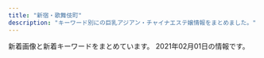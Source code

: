 ```yaml
---
title: "新宿・歌舞伎町"
description: "キーワード別にの巨乳アジアン・チャイナエステ嬢情報をまとめました。"
---
```


新着画像と新着キーワードをまとめています。
2021年02月01日の情報です。

<DmmAffiliateIns />
<KeywordTable
  shops={
    [
    {
        "keywords": {
            "D": 3,
            "86": 2
        },
        "station": "\u897f\u6b66\u65b0\u5bbf\u99c5\u5317\u53e3",
        "img_links": [
            "http://ciretva.xyz/uploads/201021/1-201021155925315.jpg",
            "http://ciretva.xyz/picture/room2.jpg",
            "http://ciretva.xyz/picture/face.jpg",
            "http://ciretva.xyz/picture/room3.jpg",
            "http://ciretva.xyz/picture/news.jpg",
            "http://ciretva.xyz/uploads/201021/1-201021155T9631.jpg",
            "http://ciretva.xyz/picture/face_bj1.png",
            "http://ciretva.xyz/picture/s_staff.png",
            "http://ciretva.xyz/uploads/201021/1-201021155913C7.jpg",
            "http://ciretva.xyz/picture/room4.jpg",
            "http://ciretva.xyz/picture/top.jpg",
            "http://ciretva.xyz/picture/pick.jpg",
            "http://ciretva.xyz/picture/room1.jpg",
            "http://ciretva.xyz/uploads/201021/1-201021155Z4139.jpg",
            "http://ciretva.xyz/uploads/201021/1-201021155932238.jpg",
            "http://ciretva.xyz/uploads/201021/1-201021155T02L.jpg"
        ],
        "name": "\u4f73\u7e01 \uff5e\u304b\u3048\u3093\uff5e",
        "url": "http://ciretva.xyz/"
    },
    {
        "img_links": [
            "http://aroma-massage.red/images/sta3.jpg",
            "http://aroma-massage.red/images/int.jpg",
            "http://aroma-massage.red/images/sta1.jpg",
            "http://aroma-massage.red/images/cg5.jpg",
            "http://aroma-massage.red/images/option.jpg",
            "http://aroma-massage.red/images/sta2.jpg",
            "http://aroma-massage.red/images/stal.jpg",
            "http://aroma-massage.red/images/cg6.jpg",
            "http://aroma-massage.red/images/cg4.jpg",
            "http://aroma-massage.red/images/acb.jpg",
            "http://aroma-massage.red/images/creditcard.jpg",
            "http://aroma-massage.red/images/nft.jpg",
            "http://aroma-massage.red/images/cg1.jpg",
            "http://aroma-massage.red/images/sta5.jpg",
            "http://aroma-massage.red/images/fbt.jpg",
            "http://aroma-massage.red/images/qr.jpg",
            "http://aroma-massage.red/images/card.jpg",
            "http://aroma-massage.red/images/fbb.jpg",
            "http://aroma-massage.red/images/sysl.jpg",
            "http://aroma-massage.red/images/kan.jpg",
            "http://aroma-massage.red/images/cg3.jpg",
            "http://aroma-massage.red/images/cg2.jpg",
            "http://aroma-massage.red/images/toph.png",
            "http://aroma-massage.red/images/tm.png",
            "http://aroma-massage.red/images/sta4.jpg",
            "http://aroma-massage.red/images/sta6.jpg"
        ],
        "url": "http://aroma-massage.red/",
        "keywords": {
            "D": 20,
            "E": 10
        },
        "name": "\u30c6\u30bb\u30e9-Tethera-",
        "station": "JR\u65b0\u5bbf\u99c5\u6771\u53e3"
    },
    {
        "station": "\u65b0\u5bbf\u4e09\u4e01\u76ee\u99c5E1\u51fa\u53e3",
        "name": "\u697d\u697d-\u30e9\u30af\u30e9\u30af-",
        "keywords": {
            "86": 4,
            "E": 8,
            "85": 4,
            "87": 8,
            "C": 8
        },
        "img_links": [
            "http://sakura-relax.net/images/cg04.jpg",
            "http://sakura-relax.net/images/qrc.png",
            "http://sakura-relax.net/images/cg03.jpg",
            "http://sakura-relax.net/images/top-img02.png",
            "http://sakura-relax.net/link/menlog.jpg",
            "http://sakura-relax.net/images/cg07.jpg",
            "http://sakura-relax.net/images/tel.png",
            "http://sakura-relax.net/images/kan.jpg",
            "http://sakura-relax.net/images/cg06.jpg",
            "http://sakura-relax.net/images/top-img01.png"
        ],
        "url": "http://sakura-relax.net/"
    },
    {
        "img_links": [
            "https://aurora.iest.info/photos/sites/13/2021/01/202101311719059.jpeg",
            "https://aurora.iest.info/photos/sites/13/2020/12/2020122614062046.jpeg",
            "https://aurora.iest.info/images/room4.jpg",
            "https://aurora.iest.info/photos/sites/13/2020/11/2020111207401521.jpeg",
            "https://aurora.iest.info/photos/sites/13/2020/10/202010160425407.jpeg",
            "https://aurora.iest.info/photos/sites/13/2021/01/2021011420031078-600x812.jpeg",
            "https://aurora.iest.info/photos/sites/13/2020/11/2020110420084826.jpeg",
            "https://aurora.iest.info/photos/sites/13/2021/01/2021011420031078.jpeg",
            "https://aurora.iest.info/photos/sites/13/2020/12/2020122614271778.jpeg",
            "https://aurora.iest.info/photos/sites/13/2020/10/2020101018384481.jpeg",
            "https://aurora.iest.info/images/info_sp.png",
            "https://aurora.iest.info/images/side_mobile.jpg",
            "https://aurora.iest.info/photos/sites/13/2020/10/2020100900362277.jpeg",
            "https://aurora.iest.info/photos/sites/13/2021/01/2021011516351593-600x800.jpeg",
            "https://aurora.iest.info/images/room3.jpg",
            "https://aurora.iest.info/photos/sites/13/2020/12/2020122916203593.jpeg",
            "https://aurora.iest.info/photos/sites/13/2021/01/2021011516351593.jpeg",
            "https://aurora.iest.info/photos/sites/13/2020/09/2020090701592721.jpeg",
            "https://aurora.iest.info/photos/sites/13/2021/01/202101031920028.jpeg",
            "https://aurora.iest.info/images/room2.jpg",
            "https://aurora.iest.info/photos/sites/13/2020/10/2020102421582718.jpeg",
            "https://aurora.iest.info/photos/sites/13/2021/01/2021011317502475.jpeg",
            "https://aurora.iest.info/images/room1.jpg",
            "https://aurora.iest.info/photos/sites/13/2020/12/2020122614542669.jpeg",
            "https://aurora.iest.info/photos/sites/13/2021/01/2021011317231918.jpeg",
            "https://aurora.iest.info/images/head_tel.png",
            "https://aurora.iest.info/photos/sites/13/2021/01/202101311719059-600x800.jpeg"
        ],
        "url": "https://aurora.iest.info/",
        "name": "\u30aa\u30fc\u30ed\u30e9",
        "keywords": {
            "84": 212,
            "86": 265,
            "\u4e73": 34,
            "E": 176,
            "\u5de8\u4e73": 34,
            "C": 371,
            "87": 123,
            "85": 265
        },
        "station": "JR\u65b0\u5bbf\u99c5\u6771\u53e3\u30fb\u6b4c\u821e\u4f0e\u753a"
    },
    {
        "station": "JR\u65b0\u5bbf\u99c5\u897f\u53e3",
        "keywords": {
            "E": 8,
            "86": 14,
            "87": 2,
            "D": 2
        },
        "url": "http://sweety-est.tokyo/",
        "name": "sweet-\u30b9\u30a6\u30a3\u30fc\u30c8-",
        "img_links": [
            "http://sweety-est.tokyo/images/cg06.jpg",
            "http://sweety-est.tokyo/images/cg05.jpg",
            "http://sweety-est.tokyo/images/cg03.jpg",
            "http://sweety-est.tokyo/images/b-online.png",
            "http://sweety-est.tokyo/images/kan.jpg",
            "http://sweety-est.tokyo/images/r4.jpg",
            "http://sweety-est.tokyo/images/cg02.jpg",
            "http://sweety-est.tokyo/images/a3.jpg",
            "http://sweety-est.tokyo/images/m4.jpg",
            "http://sweety-est.tokyo/images/cg08.jpg",
            "http://sweety-est.tokyo/images/tit-sub4.jpg",
            "http://sweety-est.tokyo/images/a4.jpg",
            "http://sweety-est.tokyo/images/a7.jpg",
            "http://sweety-est.tokyo/images/tit-sub3.jpg",
            "http://sweety-est.tokyo/images/a1.jpg",
            "http://sweety-est.tokyo/images/tit-sub5.jpg",
            "http://sweety-est.tokyo/images/m2.jpg",
            "http://sweety-est.tokyo/images/sys.jpg",
            "http://sweety-est.tokyo/images/r2.jpg",
            "http://sweety-est.tokyo/images/a2.jpg",
            "http://sweety-est.tokyo/link/menlog.jpg",
            "http://sweety-est.tokyo/images/r1.jpg",
            "http://sweety-est.tokyo/images/qr.jpg",
            "http://sweety-est.tokyo/images/cg07.jpg",
            "http://sweety-est.tokyo/images/slider-img001.jpg",
            "http://sweety-est.tokyo/images/cg04.jpg",
            "http://sweety-est.tokyo/images/r3.jpg",
            "http://sweety-est.tokyo/images/r6.jpg",
            "http://sweety-est.tokyo/images/a6.jpg",
            "http://sweety-est.tokyo/images/b-tel.png",
            "http://sweety-est.tokyo/images/tit-sub2.jpg",
            "http://sweety-est.tokyo/images/r5.jpg",
            "http://sweety-est.tokyo/images/kan1.jpg",
            "http://sweety-est.tokyo/images/m3.jpg",
            "http://sweety-est.tokyo/images/tit-sub6.jpg",
            "http://sweety-est.tokyo/images/a5.jpg",
            "http://sweety-est.tokyo/images/cg01.jpg",
            "http://sweety-est.tokyo/images/a8.jpg",
            "http://sweety-est.tokyo/images/slider-img003.jpg",
            "http://sweety-est.tokyo/images/slider-img002.jpg",
            "http://sweety-est.tokyo/images/m1.jpg",
            "http://sweety-est.tokyo/images/tit-sub1.jpg"
        ]
    },
    {
        "name": "Fairy Girl",
        "url": "http://fairy-girl.work/",
        "station": "JR\u65b0\u5bbf\u99c5\u897f\u53e3",
        "keywords": {},
        "img_links": [
            "http://fairy-girl.work/images/11.jpg",
            "http://fairy-girl.work/images/12.jpg",
            "http://fairy-girl.work/images/news.jpg",
            "http://fairy-girl.work/img/eri2.jpg",
            "http://fairy-girl.work/images/sys2.jpg",
            "http://fairy-girl.work/img/misa1.jpg",
            "http://fairy-girl.work/img/mari1.jpg",
            "http://fairy-girl.work/staff/rika.jpg",
            "http://fairy-girl.work/images/7.jpg",
            "http://fairy-girl.work/img/rika1.jpg",
            "http://fairy-girl.work/img/rara1.jpg",
            "http://fairy-girl.work/staff/eri.jpg",
            "http://fairy-girl.work/images/6.jpg",
            "http://fairy-girl.work/staff/yuki.jpg",
            "http://fairy-girl.work/img/kiki2.jpg",
            "http://fairy-girl.work/images/mobile.jpg",
            "http://fairy-girl.work/images/sys1.jpg",
            "http://fairy-girl.work/staff/hitomi.jpg",
            "http://fairy-girl.work/images/staff_t.jpg",
            "http://fairy-girl.work/images/int2.jpg",
            "http://fairy-girl.work/images/3.jpg",
            "http://fairy-girl.work/img/kiki1.jpg",
            "http://fairy-girl.work/img/yuki1.jpg",
            "http://fairy-girl.work/images/10.jpg",
            "http://fairy-girl.work/staff/misa.jpg",
            "http://fairy-girl.work/img/yuyu1.jpg",
            "http://fairy-girl.work/images/ac2.jpg",
            "http://fairy-girl.work/images/interior_t.jpg",
            "http://fairy-girl.work/staff/kana.jpg",
            "http://fairy-girl.work/images/5.jpg",
            "http://fairy-girl.work/staff/mari.jpg",
            "http://fairy-girl.work/img/kana1.jpg",
            "http://fairy-girl.work/images/1.jpg",
            "http://fairy-girl.work/img/eri1.jpg",
            "http://fairy-girl.work/images/int1.jpg",
            "http://fairy-girl.work/images/2.jpg",
            "http://fairy-girl.work/images/tr.jpg",
            "http://fairy-girl.work/images/9.jpg",
            "http://fairy-girl.work/staff/kiki.jpg",
            "http://fairy-girl.work/img/hitomi1.jpg",
            "http://fairy-girl.work/images/8.jpg",
            "http://fairy-girl.work/staff/rara.jpg",
            "http://fairy-girl.work/staff/yuyu.jpg",
            "http://fairy-girl.work/images/ac1.jpg",
            "http://fairy-girl.work/img/rina1.jpg",
            "http://fairy-girl.work/images/line.png",
            "http://fairy-girl.work/images/bana0404_4.png",
            "http://fairy-girl.work/staff/rina.jpg"
        ]
    },
    {
        "station": "JR\u65b0\u5bbf\u99c5",
        "url": "https://gokujo.iest.info/",
        "img_links": [
            "https://gokujo.iest.info/images/nav_link06.png",
            "https://gokujo.iest.info/photos/sites/3/2020/10/2020100614352922.jpg",
            "https://gokujo.iest.info/photos/sites/3/2020/10/2020100614352927.jpg",
            "https://gokujo.iest.info/images/sp_tit_staff02.jpg",
            "https://gokujo.iest.info/images/sp_tit_link.jpg",
            "https://gokujo.iest.info/images/room1_l.jpg",
            "https://gokujo.iest.info/photos/sites/3/2020/10/202010061435276.jpg",
            "https://gokujo.iest.info/images/room3_l.jpg",
            "https://gokujo.iest.info/images/room2_l.jpg",
            "https://gokujo.iest.info/photos/sites/3/2020/10/202010061435254.jpg",
            "https://gokujo.iest.info/photos/sites/3/2020/10/2020100614353148.jpg",
            "https://gokujo.iest.info/images/tit_pick.jpg",
            "https://gokujo.iest.info/images/room4_l.jpg",
            "https://gokujo.iest.info/images/tit_staff.jpg",
            "https://gokujo.iest.info/photos/sites/3/2020/10/2020100614353025.jpg",
            "https://gokujo.iest.info/images/tit_link.jpg",
            "https://gokujo.iest.info/images/sp_tit_staff.jpg",
            "https://gokujo.iest.info/images/sp_tit_pick.jpg",
            "https://gokujo.iest.info/images/nav_link01.png",
            "https://gokujo.iest.info/images/sp_tit_movie.jpg",
            "https://gokujo.iest.info/images/nav_link03.png",
            "https://gokujo.iest.info/photos/sites/3/2020/10/2020100614353044.jpg",
            "https://gokujo.iest.info/photos/sites/3/2020/10/2020100614353122.jpg",
            "https://gokujo.iest.info/images/nav_link07.png",
            "https://gokujo.iest.info/images/top.png",
            "https://gokujo.iest.info/images/sp_end.png",
            "https://gokujo.iest.info/images/nav_link05.png",
            "https://gokujo.iest.info/photos/sites/3/2020/10/2020100614352894.jpg",
            "https://gokujo.iest.info/photos/sites/3/2020/10/2020100614352629.jpg",
            "https://gokujo.iest.info/images/sp_tit_twitter.jpg",
            "https://gokujo.iest.info/images/tit_info.jpg",
            "https://gokujo.iest.info/photos/sites/3/2020/10/2020100614352799.jpg",
            "https://gokujo.iest.info/images/nav_link08.png",
            "https://gokujo.iest.info/photos/sites/3/2020/10/2020100614353293.jpg",
            "https://gokujo.iest.info/photos/sites/3/2020/10/2020100614353292.jpg",
            "https://gokujo.iest.info/images/navbar-top.jpg",
            "https://gokujo.iest.info/photos/sites/3/2020/10/2020100614352832.jpg",
            "https://gokujo.iest.info/images/tit_staff02.jpg",
            "https://gokujo.iest.info/images/tit_face.jpg",
            "https://gokujo.iest.info/images/end.png",
            "https://gokujo.iest.info/images/nav_link04.png",
            "https://gokujo.iest.info/images/sp_tit_info.jpg",
            "https://gokujo.iest.info/images/side_mobile.jpg",
            "https://gokujo.iest.info/images/nav_link02.png"
        ],
        "keywords": {
            "90": 74,
            "94": 59,
            "95": 35,
            "92": 18,
            "85": 39,
            "E": 162,
            "F": 107,
            "89": 70,
            "C": 52,
            "88": 26
        },
        "name": "\u65b0\u5bbf\u6975\u4e0a\u30e1\u30f3\u30ba\u30a8\u30b9\u30c6"
    },
    {
        "keywords": {
            "F": 1
        },
        "url": "https://shinjuku-mensesthe.com/",
        "station": "JR\u65b0\u5bbf\u99c5\u6771\u53e3",
        "img_links": [
            "https://shinjuku-mensesthe.com/icon/facebook.png",
            "https://shinjuku-mensesthe.com/link/mens-esthe.png",
            "https://shinjuku-mensesthe.com/massage/2020/09/14/hana-s1.jpg",
            "https://shinjuku-mensesthe.com/2020/01/23/miki-s1.jpg",
            "https://shinjuku-mensesthe.com/staff/arisa-l1.jpg",
            "https://shinjuku-mensesthe.com/images/camp.png",
            "https://shinjuku-mensesthe.com/images/main-top.jpg",
            "https://shinjuku-mensesthe.com/images/qrcode.png",
            "https://shinjuku-mensesthe.com/massage/2020/10/05/yuki-s1.jpg",
            "https://shinjuku-mensesthe.com/staff/sora-s1.jpg",
            "https://shinjuku-mensesthe.com/images/main-sp.jpg",
            "https://shinjuku-mensesthe.com/2020/01/23/sakura-s1.jpg",
            "https://shinjuku-mensesthe.com/staff/risa-s1.jpg",
            "https://shinjuku-mensesthe.com/room/room-l2.jpg",
            "https://scdn.line-apps.com/n/line_add_friends/btn/ja.png",
            "https://shinjuku-mensesthe.com/icon/twitter.png",
            "https://shinjuku-mensesthe.com/room/room-l4.jpg",
            "https://shinjuku-mensesthe.com/staff/arisa-s1.jpg",
            "https://shinjuku-mensesthe.com/2019/12/15/sayuri-s2.jpg",
            "https://shinjuku-mensesthe.com/images/footer-l.png",
            "https://shinjuku-mensesthe.com/images/footer-r.png",
            "https://shinjuku-mensesthe.com/staff/risa-l1.jpg",
            "https://shinjuku-mensesthe.com/massage/2020/07/31/ai-s2.jpg",
            "https://shinjuku-mensesthe.com/button/blog.png",
            "https://shinjuku-mensesthe.com/massage/2020/08/16/riri-s1.jpg",
            "https://shinjuku-mensesthe.com/massage/2020/10/21/risa-s1.jpg",
            "https://shinjuku-mensesthe.com/images/clear.png",
            "https://shinjuku-mensesthe.com/menu/staff.png",
            "https://shinjuku-mensesthe.com/menu/blog.png",
            "https://shinjuku-mensesthe.com/staff/yukari-s1.jpg",
            "https://shinjuku-mensesthe.com/images/top1.jpg",
            "https://shinjuku-mensesthe.com/icon/line.png",
            "https://shinjuku-mensesthe.com/room/room-l1.jpg",
            "https://shinjuku-mensesthe.com/images/top2.jpg",
            "https://shinjuku-mensesthe.com/room/room-l3.jpg",
            "https://shinjuku-mensesthe.com/button/staff.png",
            "https://shinjuku-mensesthe.com/images/main-small.jpg",
            "https://shinjuku-mensesthe.com/massage/2020/07/31/covit19.jpg",
            "https://shinjuku-mensesthe.com/button/home.png",
            "https://shinjuku-mensesthe.com/menu/info.png",
            "https://shinjuku-mensesthe.com/menu/home.png",
            "https://shinjuku-mensesthe.com/icon/yelp.png",
            "https://shinjuku-mensesthe.com/staff/saya-l1.jpg",
            "https://shinjuku-mensesthe.com/images/header3.png",
            "https://shinjuku-mensesthe.com/staff/yuki-l1.jpg",
            "https://shinjuku-mensesthe.com/staff/yuki-s1.jpg",
            "https://shinjuku-mensesthe.com/staff/yukari-l1.jpg",
            "https://shinjuku-mensesthe.com/staff/shiori-s1.jpg",
            "https://shinjuku-mensesthe.com/images/top3.jpg",
            "https://shinjuku-mensesthe.com/staff/sora-l1.jpg",
            "https://shinjuku-mensesthe.com/staff/saya-s1.jpg",
            "https://shinjuku-mensesthe.com/images/flower.png"
        ],
        "name": "\u5915\u9727 \u3086\u3046\u304e\u308a"
    },
    {
        "url": "http://crystal-est.net/",
        "station": "JR\u65b0\u5bbf\u99c5\u6771\u53e3",
        "img_links": [
            "http://crystal-est.net/uploads/crystal/2017/03/subvisual_enquete1.png",
            "http://crystal-est.net/uploads/crystal/2017/02/wifi.jpg",
            "http://ruby-es.com/uploads/rubyes/2017/02/img_info_01.png",
            "http://crystal-est.net/uploads/crystal/2018/07/wechatimg30.jpeg",
            "http://crystal-est.net/uploads/crystal/2018/07/wechatimg26.jpeg",
            "http://ruby-es.com/uploads/rubyes/2017/02/img_info_03.png",
            "http://crystal-est.net/uploads/crystal/2018/05/mayu1.jpeg",
            "http://crystal-est.net/uploads/crystal/2017/03/bnr_side_042.png",
            "http://crystal-est.net/uploads/crystal/2020/12/img_6830.jpg",
            "http://crystal-est.net/uploads/crystal/2017/04/bnr_side_01.png",
            "http://crystal-est.net/uploads/crystal/2017/03/r4.jpg",
            "http://crystal-est.net/uploads/crystal/images/no-photo.jpg",
            "http://crystal-est.net/uploads/crystal/images/xing.png",
            "http://crystal-est.net/uploads/crystal/2018/07/wechatimg125.jpeg",
            "http://crystal-est.net/uploads/crystal/2017/03/subvisual_info.png",
            "http://crystal-est.net/uploads/crystal/2017/03/bnr_side_credit1.png",
            "http://crystal-est.net/uploads/crystal/2017/03/subvisual_magazine1.png",
            "http://crystal-est.net/uploads/crystal/2017/07/yuyu2.jpeg",
            "http://crystal-est.net/uploads/crystal/2017/03/subvisual_contact.png",
            "http://crystal-est.net/uploads/crystal/images/p01.png",
            "http://crystal-est.net/uploads/crystal/2017/03/treatment2.png",
            "http://crystal-est.net/uploads/crystal/2020/11/tel.jpg",
            "http://crystal-est.net/uploads/crystal/2017/03/ruby6.png",
            "http://crystal-est.net/uploads/crystal/2018/08/wechatimg49.jpeg",
            "http://crystal-est.net/uploads/crystal/2017/03/subvisual_reserve.png",
            "http://crystal-est.net/uploads/crystal/2017/03/bnr_side_052.png",
            "http://crystal-est.net/uploads/crystal/images/subvisual_staff.png",
            "http://crystal-est.net/uploads/crystal/2020/12/img_6902.jpg",
            "http://crystal-est.net/uploads/crystal/2017/04/leftmovie.png",
            "http://crystal-est.net/uploads/crystal/2018/08/wechatimg51.jpeg",
            "http://crystal-est.net/uploads/crystal/2017/03/icon_flower.png",
            "http://crystal-est.net/uploads/crystal/2017/02/ameba.jpg",
            "http://crystal-est.net/uploads/crystal/2017/03/bnr_side_032.png",
            "http://crystal-est.net/uploads/crystal/2018/07/wechatimg94.jpeg",
            "http://crystal-est.net/uploads/crystal/2017/03/btn_top_03.png",
            "http://crystal-est.net/uploads/crystal/2017/03/r1.jpg",
            "http://crystal-est.net/uploads/crystal/2017/03/btn_top_02.png",
            "http://ruby-es.com/uploads/rubyes/2017/02/img_info_02.png",
            "http://crystal-est.net/uploads/crystal/2017/03/r3.jpg",
            "http://crystal-est.net/uploads/crystal/2018/07/wechatimg31.jpeg",
            "http://crystal-est.net/uploads/crystal/2017/04/line2.png",
            "http://crystal-est.net/uploads/crystal/2017/03/btn_top_01.png",
            "http://crystal-est.net/uploads/crystal/images/icon_flower.png",
            "http://ruby-es.com/uploads/rubyes/2017/02/img_info_05.png",
            "http://ruby-es.com/uploads/rubyes/2017/02/img_info_04.png",
            "http://crystal-est.net/uploads/crystal/2017/03/r2.jpg",
            "http://crystal-est.net/uploads/crystal/2017/04/web.png",
            "http://crystal-est.net/uploads/crystal/2020/12/img_6907.jpeg",
            "http://ruby-es.com/uploads/rubyes/2017/02/img_info_06.png",
            "http://crystal-est.net/uploads/crystal/2017/03/subvisual_qa.png",
            "http://crystal-est.net/uploads/crystal/2017/03/subvisual_link.png"
        ],
        "name": "\u30af\u30ea\u30b9\u30bf\u30eb",
        "keywords": {
            "C": 1
        }
    },
    {
        "img_links": [
            "http://hi-msg.com/koyuki/img/card.png",
            "http://hi-msg.com/koyuki/img/t-1.png",
            "http://hi-msg.com/koyuki/img/p-5.jpg",
            "http://hi-msg.com/koyuki/img/botton.png",
            "http://hi-msg.com/koyuki/img/kanban4.jpg",
            "http://hi-msg.com/koyuki/img/p-6-1.jpg",
            "http://hi-msg.com/koyuki/img/p-6.jpg",
            "http://hi-msg.com/koyuki/img/newstback.png",
            "http://hi-msg.com/koyuki/img/kanban4s.jpg",
            "http://hi-msg.com/koyuki/img/p-11.jpg",
            "http://hi-msg.com/koyuki/img/p-9.jpg",
            "http://hi-msg.com/koyuki/img/p-0.jpg",
            "http://hi-msg.com/koyuki/img/p-4.jpg",
            "http://hi-msg.com/koyuki/img/p-3.jpg",
            "http://hi-msg.com/koyuki/img/english-t5.png",
            "http://hi-msg.com/koyuki/img/p-2.jpg",
            "http://hi-msg.com/koyuki/img/english-t3.png",
            "http://hi-msg.com/koyuki/img/tel.png",
            "http://hi-msg.com/koyuki/img/p-1.jpg",
            "http://hi-msg.com/koyuki/img/english-t1.png",
            "http://hi-msg.com/koyuki/img/english-t4.png",
            "http://hi-msg.com/koyuki/img/card-english.png",
            "http://hi-msg.com/koyuki/img/p-8-1.jpg",
            "http://hi-msg.com/koyuki/img/p-2-1.jpg",
            "http://hi-msg.com/koyuki/img/head.png",
            "http://hi-msg.com/koyuki/img/t-2.png",
            "http://hi-msg.com/koyuki/img/p-10.jpg",
            "http://hi-msg.com/koyuki/img/english-t2.png",
            "http://hi-msg.com/koyuki/img/p-3-1.jpg",
            "http://hi-msg.com/koyuki/img/tit.png",
            "http://hi-msg.com/koyuki/img/p-4-1.jpg",
            "http://hi-msg.com/koyuki/img/english-t6.png",
            "http://hi-msg.com/koyuki/img/t-3.png",
            "http://hi-msg.com/koyuki/img/re.png",
            "http://hi-msg.com/koyuki/img/p-7.jpg",
            "http://hi-msg.com/koyuki/img/p-7-1.jpg",
            "http://hi-msg.com/koyuki/img/p-8.jpg"
        ],
        "keywords": {
            "C": 8
        },
        "url": "http://hi-msg.com/koyuki/",
        "name": "KOYUKI",
        "station": "JR\u65b0\u5bbf\u99c5\u6771\u53e3"
    },
    {
        "name": "\u30b8\u30e5\u30ea\u30a2\u30f3",
        "station": "JR\u65b0\u5bbf\u99c5\u6771\u5357\u53e3",
        "url": "https://mens-esthe.xyz/",
        "img_links": [
            "https://mens-esthe.xyz/staff/miki-l1.jpg",
            "https://mens-esthe.xyz/icon/line.png",
            "https://mens-esthe.xyz/staff/kana-l1.jpg",
            "https://mens-esthe.xyz/staff/natsumi-top.jpg",
            "https://mens-esthe.xyz/room/room-l4.jpg",
            "https://mens-esthe.xyz/icon/yelp.png",
            "https://mens-esthe.xyz/room/room-l2.jpg",
            "https://mens-esthe.xyz/footer/footer-tel.png",
            "https://mens-esthe.xyz/images/main1.jpg",
            "https://mens-esthe.xyz/room/room-l1.jpg",
            "https://mens-esthe.xyz/room/room-l8.jpg",
            "https://mens-esthe.xyz/icon/twitter.png",
            "https://mens-esthe.xyz/room/room-l5.jpg",
            "https://mens-esthe.xyz/staff/miki-top.jpg",
            "https://mens-esthe.xyz/staff/kana-top.jpg",
            "https://mens-esthe.xyz/images/qrcode.png",
            "https://mens-esthe.xyz/room/room-l7.jpg",
            "https://mens-esthe.xyz/images/esthe4.jpg",
            "https://mens-esthe.xyz/staff/rina-s1.jpg",
            "https://mens-esthe.xyz/footer/footer-line.png",
            "https://mens-esthe.xyz/staff/rina-l1.jpg",
            "https://mens-esthe.xyz/staff/kana-s1.jpg",
            "https://mens-esthe.xyz/footer/footer-staff.png",
            "https://mens-esthe.xyz/images/esthe3.jpg",
            "https://mens-esthe.xyz/staff/natsumi-s1.jpg",
            "https://mens-esthe.xyz/staff/nami-top.jpg",
            "https://mens-esthe.xyz/staff/moe-l1.jpg",
            "https://mens-esthe.xyz/staff/natsumi-l1.jpg",
            "https://mens-esthe.xyz/images/esthe2.jpg",
            "https://mens-esthe.xyz/room/room-l3.jpg",
            "https://mens-esthe.xyz/images/main-sp.jpg",
            "https://mens-esthe.xyz/staff/moe-top.jpg",
            "https://mens-esthe.xyz/staff/nami-s1.jpg",
            "https://mens-esthe.xyz/images/esthe1.jpg",
            "https://mens-esthe.xyz/images/header3.png",
            "https://mens-esthe.xyz/staff/nami-l1.jpg",
            "https://mens-esthe.xyz/images/clear.png",
            "https://mens-esthe.xyz/staff/moe-s1.jpg",
            "https://mens-esthe.xyz/room/room-l6.jpg",
            "https://mens-esthe.xyz/icon/facebook.png",
            "https://mens-esthe.xyz/staff/miki-s1.jpg",
            "https://mens-esthe.xyz/staff/rina-top.jpg"
        ],
        "keywords": {
            "86": 28,
            "85": 7,
            "88": 7,
            "D": 28
        }
    },
    {
        "name": "\u7fbd\u8863\uff5e\u306f\u3054\u308d\u3082\uff5e",
        "station": "JR\u65b0\u5bbf\u99c5\u6771\u53e3\u30fb\u6b4c\u821e\u4f0e\u753a",
        "img_links": [
            "https://static.wixstatic.com/media/1f1430_d824a82ebc40424facf31978d80b293b~mv2.png",
            "https://static.wixstatic.com/media/1f1430_04f93cdec45f4c4e8d0fa69dc26b3e38~mv2.jpg",
            "https://static.wixstatic.com/media/1f1430_f16ba939f42f47d688a43ba736f9d100~mv2.jpg",
            "https://static.wixstatic.com/media/1f1430_890ca68d29e04e7a8c96e4198a653ed3~mv2.jpg",
            "https://static.wixstatic.com/media/1f1430_184f66b9eb914c26b47be78d54152284~mv2.jpg",
            "https://static.wixstatic.com/media/1f1430_c48456140f404f1eb9a47dfd01d1d032~mv2.jpg",
            "https://static.wixstatic.com/media/1f1430_d26df1a13af049c9a7afeac5e58c5323~mv2.jpg",
            "https://static.wixstatic.com/media/1f1430_f4c9cbbcc36c44f1a8be8eb3138b0b46~mv2.jpg",
            "https://static.wixstatic.com/media/1f1430_0ea86bd4429f44fa96f0a1277a1c2d6e~mv2.jpg",
            "https://static.wixstatic.com/media/1f1430_704c1cfac22b4288a4aaa588c496ab40~mv2.jpg",
            "https://static.wixstatic.com/media/1f1430_b6622178bf9c45a68912520b4b2de175~mv2.png",
            "https://static.wixstatic.com/media/1f1430_d0a7ae614e0b423886aa6d1beca9a87a~mv2.jpg",
            "https://static.wixstatic.com/media/1f1430_f8b09777e1a6414b8cb281db6e6fd8e4~mv2.jpg",
            "https://static.wixstatic.com/media/1f1430_7ff5719c25b243d18c7fb6db890677f9~mv2.jpg",
            "https://static.wixstatic.com/media/1f1430_c572ee153c0c46e096e6301fe82e2f11~mv2.jpg",
            "https://static.wixstatic.com/media/1f1430_4b2c5243bdbe40858057386a16dce231~mv2.png",
            "https://static.wixstatic.com/media/1f1430_8e7ae52f03b14e31be6ff7b1038f2896~mv2.jpg",
            "https://static.wixstatic.com/media/1f1430_e11d2a49cf1a4130a10a3e09053a46fc~mv2.png",
            "https://static.wixstatic.com/media/1f1430_e5113a1a86b8410db0438745823a2d2c~mv2.png",
            "https://static.wixstatic.com/media/1f1430_5b6db55133674387b978465361d1f5af~mv2.jpg",
            "https://static.wixstatic.com/media/1f1430_2511e8409a39492bab1eeffd58a5eb1f~mv2.jpg",
            "https://static.wixstatic.com/media/1f1430_27c850c6656448c68b705e2a69f8d3e0~mv2.png",
            "https://static.wixstatic.com/media/1f1430_4ef445c14af547ffb085a4c73252e22c~mv2.jpg"
        ],
        "url": "https://www.hagoromo.tokyo/",
        "keywords": {}
    },
    {
        "url": "http://aes-aroma.com/",
        "name": "\u7652\u3057\u306e\u5bbf",
        "img_links": [
            "http://aes-aroma.com/staff/haru/01.jpg",
            "http://aes-aroma.com/i/files/homeimg.jpg",
            "http://aes-aroma.com/staff/yoko/01.jpg",
            "http://aes-aroma.com/staff/miki/01.jpg",
            "http://aes-aroma.com/staff/koko/01.jpg",
            "http://aes-aroma.com/staff/mimi/01.jpg",
            "http://aes-aroma.com/img/ttl_tnew.png",
            "http://aes-aroma.com/img/ttl_mobile.png",
            "http://aes-aroma.com/img/ttl_rec.png",
            "http://aes-aroma.com/staff/ai/01.jpg",
            "http://aes-aroma.com/staff/kaori/01.jpg",
            "http://aes-aroma.com/img/ttl_pickup.png",
            "http://aes-aroma.com/img/ttl_staff.png",
            "http://aes-aroma.com/staff/yoko/02.jpg",
            "http://aes-aroma.com/staff/nana/01.jpg",
            "http://aes-aroma.com/pic/head.png"
        ],
        "keywords": {
            "C": 17
        },
        "station": "JR\u65b0\u5bbf\u99c5\u5357\u53e3"
    },
    {
        "name": "\u6c17\u697d",
        "station": "JR\u65b0\u5bbf\u99c5\u897f\u53e3",
        "img_links": [
            "http://yurali.oks.bz/images/content.jpg",
            "http://yurali.oks.bz/images/acc3.jpg",
            "http://yurali.oks.bz/images/kanban.jpg",
            "http://yurali.oks.bz/images/acc4.jpg",
            "http://yurali.oks.bz/photos/sites/48/2020/09/2020090809341490.jpg",
            "http://yurali.oks.bz/images/top.jpg",
            "http://yurali.oks.bz/images/line.jpg",
            "http://yurali.oks.bz/images/room4.jpg",
            "http://yurali.oks.bz/images/right.jpg",
            "http://yurali.oks.bz/images/room2.jpg",
            "http://yurali.oks.bz/photos/sites/48/2020/09/2020090809340917.jpg",
            "http://yurali.oks.bz/photos/sites/48/2020/09/202009080934129.jpg",
            "http://yurali.oks.bz/images/s2.jpg",
            "http://yurali.oks.bz/images/s4.jpg",
            "http://yurali.oks.bz/images/mobile.jpg",
            "http://yurali.oks.bz/images/acc2.jpg",
            "http://yurali.oks.bz/photos/sites/48/2020/06/2020063002493351.jpg",
            "http://yurali.oks.bz/photos/sites/48/2020/09/2020090809341067.jpg",
            "http://yurali.oks.bz/images/s3.jpg",
            "http://yurali.oks.bz/images/room1.jpg",
            "http://yurali.oks.bz/images/s_new.png",
            "http://yurali.oks.bz/photos/sites/48/2020/09/2020090809341126.jpg",
            "http://yurali.oks.bz/images/s1.jpg",
            "http://yurali.oks.bz/images/room3.jpg",
            "http://yurali.oks.bz/images/acc1.jpg"
        ],
        "keywords": {
            "E": 14,
            "86": 14,
            "87": 14,
            "85": 14,
            "D": 28
        },
        "url": "http://yurali.oks.bz/"
    },
    {
        "keywords": {
            "E": 1,
            "90": 2,
            "88": 4,
            "87": 2,
            "D": 8,
            "C": 1,
            "86": 2,
            "89": 1,
            "F": 1
        },
        "station": "\u897f\u6b66\u65b0\u5bbf\u99c5\u5317\u53e3",
        "name": "CLEAR-\u30af\u30ea\u30a2-",
        "img_links": [
            "http://clear-es.net/images/index_27.jpg",
            "http://clear-es.net/uploads/22c8968348a9acc2dfc9ab0aecb09c27.jpg",
            "http://clear-es.net/images/index_24.jpg",
            "http://clear-es.net/uploads/2aa97908694153fb149943f0b8445352.jpg",
            "http://clear-es.net/images/index_12.jpg",
            "http://clear-es.net/images/index_01.jpg",
            "http://clear-es.net/yamituki-n/uploads/images/juri01s.jpg",
            "http://clear-es.net/images/index_02.jpg",
            "http://clear-es.net/images/index_06.jpg",
            "http://clear-es.net/images/girls_11.jpg",
            "http://clear-es.net/yamituki-n/uploads/images/mika03s.jpg",
            "http://clear-es.net/uploads/10299154955d10c3b815a5638a35a934.jpg",
            "http://clear-es.net/images/index_23.jpg",
            "http://clear-es.net/yamituki-n/uploads/images/rena01.jpg",
            "http://clear-es.net/images/index_20.jpg",
            "http://clear-es.net/uploads/97eb17743f96fd7f0551aab0bedd5e6f.jpg",
            "http://clear-es.net/uploads/09bdd5637edec4bfa3d47a7e9874640b.jpg",
            "http://clear-es.net/images/index_09.jpg",
            "http://clear-es.net/images/index_17.jpg",
            "http://clear-es.net/uploads/a62d7f24a5b9a4fd5aeef678eb24ef4b.jpg",
            "http://clear-es.net/images/girls_13.jpg",
            "http://clear-es.net/images/index_15.jpg",
            "http://clear-es.net/images/koko_1.jpg",
            "http://clear-es.net/images/index_19.jpg",
            "http://clear-es.net/images/index_11.jpg",
            "http://clear-es.net/uploads/cec0ed392fe00d8e3ff867c0625809e6.jpg",
            "http://clear-es.net/images/index_07.jpg",
            "http://clear-es.net/images/index_10.jpg",
            "http://clear-es.net/yamituki-n/uploads/images/mmexport1576417470781.jpg",
            "http://clear-es.net/images/index_13.jpg",
            "http://clear-es.net/images/index_04.jpg",
            "http://clear-es.net/yamituki-n/uploads/images/rena02.jpg",
            "http://clear-es.net/images/index_18.jpg",
            "http://clear-es.net/uploads/f426bd85a8f6a9eac87e55b2d44c4bd5.jpg",
            "http://clear-es.net/images/gallery_11.jpg",
            "http://clear-es.net/images/girls_03.jpg",
            "http://clear-es.net/images/index_25.jpg",
            "http://clear-es.net/images/index_05.jpg",
            "http://clear-es.net/images/index_21.jpg",
            "http://clear-es.net/uploads/deba56537604611ac3b8da004b92d809.jpg",
            "http://clear-es.net/uploads/c1f6d0346f5cb109ac62c21a58c7deff.jpg",
            "http://clear-es.net/images/service_11.jpg",
            "http://clear-es.net/images/index_08.jpg",
            "http://clear-es.net/my_work/images/pic1.png",
            "http://clear-es.net/images/index_26.jpg",
            "http://clear-es.net/images/index_14.jpg",
            "http://clear-es.net/images/index_28_01.jpg",
            "http://clear-es.net/images/index_03.jpg",
            "http://clear-es.net/uploads/e1133a4ba0f8c81f9d272f5793bda380.jpg",
            "http://clear-es.net/images/index_28.jpg",
            "http://clear-es.net/uploads/7553669390f1cc93427a4f6ad33b4668.jpg",
            "http://clear-es.net/yamituki-n/uploads/images/yui01.jpg"
        ],
        "url": "http://clear-es.net/"
    },
    {
        "name": "\u30d4\u30e5\u30a2\u30ea\u30be\u30fc\u30c8II",
        "station": "JR\u65b0\u5bbf\u99c5\u6771\u53e3",
        "keywords": {
            "84": 1,
            "92": 1,
            "88": 3,
            "D": 10,
            "86": 5,
            "98": 2,
            "C": 1,
            "96": 1,
            "E": 2,
            "F": 1,
            "94": 1,
            "90": 2,
            "85": 3,
            "89": 2
        },
        "url": "http://pure-resort.tyo.cm/",
        "img_links": [
            "http://pure-resort.tyo.cm/photos/sites/79/2019/03/2019032513361063.jpg",
            "http://pure-resort.tyo.cm/photos/sites/79/2019/08/2019082910403098.jpg",
            "http://pure-resort.tyo.cm/photos/sites/79/2018/12/2018120620512437.jpg",
            "http://pure-resort.tyo.cm/images/pure.png",
            "http://pure-resort.tyo.cm/images/top.png",
            "http://pure-resort.tyo.cm/photos/sites/79/2019/06/2019061515583771.jpg",
            "http://pure-resort.tyo.cm/images/info_bj3.png",
            "http://pure-resort.tyo.cm/images/s_Room.png",
            "http://pure-resort.tyo.cm/photos/sites/79/2019/02/2019021613425634.png",
            "http://pure-resort.tyo.cm/images/news_bj3.png",
            "http://pure-resort.tyo.cm/images/s_Staff.png",
            "http://pure-resort.tyo.cm/images/line1.png",
            "http://pure-resort.tyo.cm/photos/sites/79/2019/04/201904111031010.jpg",
            "http://pure-resort.tyo.cm/photos/sites/79/2018/12/2018120620515823.jpg",
            "http://pure-resort.tyo.cm/photos/sites/79/2019/02/2019021613471797.jpg",
            "http://pure-resort.tyo.cm/images/s_face.png",
            "http://pure-resort.tyo.cm/images/s_twitter.png",
            "http://pure-resort.tyo.cm/photos/sites/79/2019/11/2019110401242820.jpg",
            "http://pure-resort.tyo.cm/images/s_Recruit.png",
            "http://pure-resort.tyo.cm/images/news_bj1.png",
            "http://pure-resort.tyo.cm/photos/sites/79/2019/10/2019100810264682.jpg",
            "http://pure-resort.tyo.cm/photos/sites/79/2018/12/2018120620533769.jpg",
            "http://pure-resort.tyo.cm/photos/sites/79/2020/01/2020012408381891.jpg",
            "http://pure-resort.tyo.cm/photos/sites/79/2020/02/2020020804143839.jpg",
            "http://pure-resort.tyo.cm/images/info_bj1.png",
            "http://pure-resort.tyo.cm/images/s_news.png",
            "http://pure-resort.tyo.cm/photos/sites/79/2019/03/2019032513361044.jpg",
            "http://pure-resort.tyo.cm/photos/sites/79/2020/01/2020013001414859.jpg",
            "http://pure-resort.tyo.cm/images/s_movie.png",
            "http://pure-resort.tyo.cm/images/mobile.png",
            "http://pure-resort.tyo.cm/images/s_info.png",
            "http://pure-resort.tyo.cm/images/s_Access.png",
            "http://pure-resort.tyo.cm/images/line.png",
            "http://pure-resort.tyo.cm/photos/sites/79/2018/12/2018120620510142.jpg",
            "http://pure-resort.tyo.cm/photos/sites/79/2019/01/2019011014121443.jpg",
            "http://pure-resort.tyo.cm/images/s_pick.png",
            "http://pure-resort.tyo.cm/images/movie.jpg",
            "http://pure-resort.tyo.cm/photos/sites/79/2019/03/201903251336102.jpg",
            "http://pure-resort.tyo.cm/photos/sites/79/2019/06/2019060310424416.jpg",
            "http://pure-resort.tyo.cm/photos/sites/79/2019/05/2019052114301665.jpg",
            "http://pure-resort.tyo.cm/photos/sites/79/2019/03/2019032513361053.jpg"
        ]
    },
    {
        "station": "\u65b0\u5bbf\u897f\u53e3\u99c5D5\u51fa\u53e3",
        "url": "http://in-esthe.com/relair/",
        "keywords": {
            "C": 8
        },
        "img_links": [
            "http://in-esthe.com/relair/img/p-0.jpg",
            "http://in-esthe.com/relair/img/p-3.jpg",
            "http://in-esthe.com/relair/img/p-3-1.jpg",
            "http://in-esthe.com/relair/img/english-t4.png",
            "http://in-esthe.com/relair/img/p-2.jpg",
            "http://in-esthe.com/relair/img/fla2.png",
            "http://in-esthe.com/relair/img/card-english.png",
            "http://in-esthe.com/relair/img/newstback.png",
            "http://in-esthe.com/relair/img/english-t1.png",
            "http://in-esthe.com/relair/img/p-8.jpg",
            "http://in-esthe.com/relair/img/s-1.jpg",
            "http://in-esthe.com/relair/img/t-2.png",
            "http://in-esthe.com/relair/img/kanban4.jpg",
            "http://in-esthe.com/relair/img/fla.png",
            "http://in-esthe.com/relair/img/tel.png",
            "http://in-esthe.com/relair/img/english-t6.png",
            "http://in-esthe.com/relair/img/head.png",
            "http://in-esthe.com/relair/img/p-1.jpg",
            "http://in-esthe.com/relair/img/fla1.png",
            "http://in-esthe.com/relair/img/english-t2.png",
            "http://in-esthe.com/relair/img/re.png",
            "http://in-esthe.com/relair/img/t-1.png",
            "http://in-esthe.com/relair/img/p-9.jpg",
            "http://in-esthe.com/relair/img/p-1-1.jpg",
            "http://in-esthe.com/relair/img/t-3.png",
            "http://in-esthe.com/relair/img/botton.png",
            "http://in-esthe.com/relair/img/twitter.png",
            "http://in-esthe.com/relair/img/p-7.jpg",
            "http://in-esthe.com/relair/img/english-t5.png",
            "http://in-esthe.com/relair/img/english-t3.png"
        ],
        "name": "RELAIR \uff5e\u30ea\u30ec\u30a2\uff5e"
    },
    {
        "station": "\u897f\u6b66\u65b0\u5bbf\u99c5\u5317\u53e3",
        "img_links": [
            "http://fairy.este88.com/gals/sayuri1.jpg",
            "http://fairy.este88.com/images/ph1.jpg",
            "http://fairy.este88.com/img/momo1.jpg",
            "http://fairy.este88.com/img/mika1.jpg",
            "http://fairy.este88.com/gals/risa1.jpg",
            "http://fairy.este88.com/images/kaori1.jpg",
            "http://fairy.este88.com/gals/nnana1.jpg",
            "http://fairy.este88.com/images/r02.jpg",
            "http://fairy.este88.com/images/momo1.jpg",
            "http://fairy.este88.com/img/koyuki1.jpg",
            "http://fairy.este88.com/images/r04.jpg",
            "http://fairy.este88.com/img/kaori1.jpg",
            "http://fairy.este88.com/images/koyuki1.jpg",
            "http://fairy.este88.com/gals/koko1.jpg",
            "http://fairy.este88.com/images/kixyoko1.jpg",
            "http://fairy.este88.com/img/kixyoko1.jpg",
            "http://fairy.este88.com/images/r01.jpg",
            "http://fairy.este88.com/images/mika1.jpg"
        ],
        "name": "fairy\u30d5\u30a7\u30a2\u30ea\u30fc",
        "url": "http://fairy.este88.com/",
        "keywords": {}
    }
]
}
/>
<DmmAffiliateScript />
